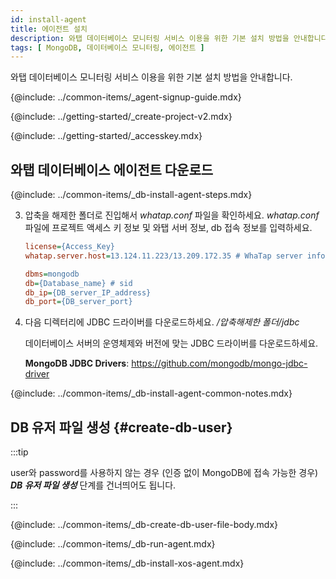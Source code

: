 ```yaml
---
id: install-agent
title: 에이전트 설치
description: 와탭 데이터베이스 모니터링 서비스 이용을 위한 기본 설치 방법을 안내합니다.
tags: [ MongoDB, 데이터베이스 모니터링, 에이전트 ]
---
```



와탭 데이터베이스 모니터링 서비스 이용을 위한 기본 설치 방법을 안내합니다.

{@include: ../common-items/_agent-signup-guide.mdx}   

<Youtube ko='e_UpCgapfQY' en='MIo3HRIOt8M' ja='MIo3HRIOt8M' />

{@include: ../getting-started/_create-project-v2.mdx}

{@include: ../getting-started/_accesskey.mdx}

## 와탭 데이터베이스 에이전트 다운로드

{@include: ../common-items/_db-install-agent-steps.mdx} 

3. 압축을 해제한 폴더로 진입해서 *whatap.conf* 파일을 확인하세요. *whatap.conf* 파일에 프로젝트 액세스 키 정보 및 와탭 서버 정보, db 접속 정보를 입력하세요.

    ```ini title='whatap.conf'
    license={Access_Key}
    whatap.server.host=13.124.11.223/13.209.172.35 # WhaTap server information

    dbms=mongodb
    db={Database_name} # sid
    db_ip={DB_server_IP_address}
    db_port={DB_server_port}
    ```

4. 다음 디렉터리에 JDBC 드라이버를 다운로드하세요. */압축해제한 폴더/jdbc*

    데이터베이스 서버의 운영체제와 버전에 맞는 JDBC 드라이버를 다운로드하세요.

    **MongoDB JDBC Drivers**: https://github.com/mongodb/mongo-jdbc-driver

<!-- 공통 Notes-->
{@include: ../common-items/_db-install-agent-common-notes.mdx}


## DB 유저 파일 생성 {#create-db-user}

:::tip

user와 password를 사용하지 않는 경우 (인증 없이 MongoDB에 접속 가능한 경우) ***DB 유저 파일 생성*** 단계를 건너띄어도 됩니다.

:::

<DBuserDesc />

{@include: ../common-items/_db-create-db-user-file-body.mdx} 

<!--## 에이전트 실행-->
{@include: ../common-items/_db-run-agent.mdx} 

<!--## XOS 에이전트 설치-->
{@include: ../common-items/_db-install-xos-agent.mdx} 